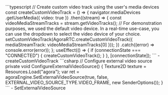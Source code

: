 <PlatformWrapper platform="react-js">
    ```typescript
    // Create custom video track using the user's media devices
    const createCustomVideoTrack = () => {
        navigator.mediaDevices
        .getUserMedia({ video: true })
        .then((stream) => {
            const videoMediaStreamTracks = stream.getVideoTracks();
            // For demonstration purposes, we used the default video device. In a real-time use-case, you can use the dropdown to select the video device of your choice.
            setCustomVideoTrack(AgoraRTC.createCustomVideoTrack({ mediaStreamTrack: videoMediaStreamTracks[0] }));
        })
        .catch((error) => console.error(error));
    };
    useEffect(() => {
        if (connectionState === "CONNECTED") {
            createCustomVideoTrack();
        }
    }, [connectionState]);
    ```
    - <Link to="{{Global.API_REF_WEB_ROOT}}/interfaces/iagorartc.html#createcustomvideotrack">createCustomVideoTrack</Link>
</PlatformWrapper>
<PlatformWrapper platform="unity">
    ```csharp
    // Configure external video source
    private void ConfigureExternalVideoSource()
    {
        Texture2D texture = Resources.Load<Texture2D>("agora");
        var ret = agoraEngine.SetExternalVideoSource(true, false, EXTERNAL_VIDEO_SOURCE_TYPE.VIDEO_FRAME, new SenderOptions());
    }
    ```
    - <Link to="{{Global.API_REF_UNITY_ROOT}}/class_irtcengine.html#api_imediaengine_setexternalvideosource">SetExternalVideoSource</Link>

</PlatformWrapper>